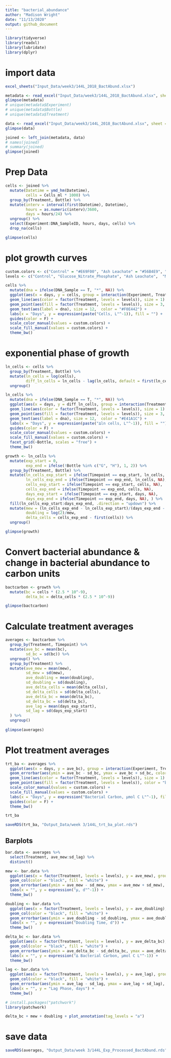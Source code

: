 ```yaml
---
title: "bacterial_abundance"
author: "Madison Wright"
date: "11/13/2020"
output: github_document
---
```


```r
library(tidyverse)
library(readxl)
library(lubridate)
library(dplyr)
```

# import data

```r
excel_sheets("Input_Data/week3/144L_2018_BactAbund.xlsx")

metadata <- read_excel("Input_Data/week3/144L_2018_BactAbund.xlsx", sheet = "Metadata")
glimpse(metadata)
# unique(metadata$Experiment)
# unique(metadata$Bottle)
# unique(metadata$Treatment)

data <- read_excel("Input_Data/week3/144L_2018_BactAbund.xlsx", sheet = "Data")
glimpse(data)

joined <- left_join(metadata, data)
# names(joined)
# summary(joined)
glimpse(joined)
```

# Prep Data
```r
cells <- joined %>% 
  mutate(Datetime = ymd_hm(Datetime),
         cells = Cells_ml * 1000) %>%
  group_by(Treatment, Bottle) %>% 
  mutate(interv = interval(first(Datetime), Datetime),
         hours = as.numeric(interv)/3600,
         days = hours/24) %>% 
  ungroup() %>% 
  select(Experiment:DNA_SampleID, hours, days, cells) %>% 
  drop_na(cells)

glimpse(cells)
```

# plot growth curves 
```r
custom.colors <- c("Control" = "#E69F00", "Ash Leachate" = "#56B4E9", "Glucose_Nitrate_Phosphate" = "#009E73", "Mud Leachate" = "#CC79A7")
levels <- c("Control", "Glucose_Nitrate_Phosphate", "Ash Leachate",  "Mud Leachate")

cells %>% 
  mutate(dna = ifelse(DNA_Sample == T, "*", NA)) %>% 
  ggplot(aes(x = days, y = cells, group = interaction(Experiment, Treatment, Bottle))) +
  geom_line(aes(color = factor(Treatment, levels = levels)), size = 1) +
  geom_point(aes(fill = factor(Treatment, levels = levels)), size = 3, color = "black", shape = 21) +
  geom_text(aes(label = dna), size = 12,  color = "#F0E442") +
  labs(x = "Days", y = expression(paste("Cells, L"^-1)), fill = "") +
  guides(color = F) +
  scale_color_manual(values = custom.colors) +
  scale_fill_manual(values = custom.colors) +
  theme_bw()
```

# exponential phase of growth 
```r
ln_cells <- cells %>%
  group_by(Treatment, Bottle) %>% 
  mutate(ln_cells = log(cells),
         diff_ln_cells = ln_cells - lag(ln_cells, default = first(ln_cells))) %>% 
  ungroup()
```
```r
ln_cells %>% 
  mutate(dna = ifelse(DNA_Sample == T, "*", NA)) %>% 
  ggplot(aes(x = days, y = diff_ln_cells, group = interaction(Treatment, Bottle))) +
  geom_line(aes(color = factor(Treatment, levels = levels)), size = 1) +
  geom_point(aes(fill = factor(Treatment, levels = levels)), size = 3, color = "black", shape = 21) +
  geom_text(aes(label = dna), size = 12,  color = "#E41A1C") +
  labs(x = "Days", y = expression(paste("∆ln cells, L"^-1)), fill = "") +
  guides(color = F) +
  scale_color_manual(values = custom.colors) +
  scale_fill_manual(values = custom.colors) +
  facet_grid(~Bottle, scales = "free") +
  theme_bw() 
```

```r
growth <- ln_cells %>% 
  mutate(exp_start = 0,
         exp_end = ifelse(!Bottle %in% c("G", "H"), 1, 2)) %>% 
  group_by(Treatment, Bottle) %>% 
  mutate(ln_cells_exp_start = ifelse(Timepoint == exp_start, ln_cells, NA), 
         ln_cells_exp_end = ifelse(Timepoint == exp_end, ln_cells, NA), 
         cells_exp_start = ifelse(Timepoint == exp_start, cells, NA), 
         cells_exp_end = ifelse(Timepoint == exp_end, cells, NA), 
         days_exp_start = ifelse(Timepoint == exp_start, days, NA), 
         days_exp_end = ifelse(Timepoint == exp_end, days, NA), ) %>% 
  fill(ln_cells_exp_start:days_exp_end, .direction = "updown") %>% 
  mutate(mew = (ln_cells_exp_end - ln_cells_exp_start)/(days_exp_end - days_exp_start), 
         doubling = log(2)/mew,
         delta_cells = cells_exp_end - first(cells)) %>% 
  ungroup()

glimpse(growth)
```

# Convert bacterial abundance & change in bacterial abundance to carbon units
```r
bactcarbon <- growth %>% 
  mutate(bc = cells * (2.5 * 10^-9), 
         delta_bc = delta_cells * (2.5 * 10^-9))

glimpse(bactcarbon)
```

# Calculate treatment averages
```r
averages <- bactcarbon %>%
  group_by(Treatment, Timepoint) %>% 
  mutate(ave_bc = mean(bc),
         sd_bc = sd(bc)) %>% 
  ungroup() %>% 
  group_by(Treatment) %>% 
  mutate(ave_mew = mean(mew),
         sd_mew = sd(mew),
         ave_doubling = mean(doubling),
         sd_doubling = sd(doubling),
         ave_delta_cells = mean(delta_cells),
         sd_delta_cells = sd(delta_cells),
         ave_delta_bc = mean(delta_bc),
         sd_delta_bc = sd(delta_bc),
         ave_lag = mean(days_exp_start),
         sd_lag = sd(days_exp_start)
  ) %>% 
  ungroup()
  
glimpse(averages)  
```

# Plot treatment averages
```r
trt_ba <- averages %>% 
  ggplot(aes(x = days, y = ave_bc), group = interaction(Experiment, Treatment)) +
  geom_errorbar(aes(ymin = ave_bc - sd_bc, ymax = ave_bc + sd_bc, color = factor(Treatment, levels = levels)), width = 0.1) +
  geom_line(aes(color = factor(Treatment, levels = levels)), size = 1) +
  geom_point(aes(fill = factor(Treatment, levels = levels)), color = "black", shape = 21, size = 3) +
  scale_color_manual(values = custom.colors) +
  scale_fill_manual(values = custom.colors) +
  labs(x = "Days", y = expression("Bacterial Carbon, µmol C L"^-1), fill = "", color = "") +
  guides(color = F) +
  theme_bw()

trt_ba

saveRDS(trt_ba, "Output_Data/week 3/144L_trt_ba_plot.rds")
```

## Barplots
```r
bar.data <- averages %>% 
  select(Treatment, ave_mew:sd_lag) %>% 
  distinct()
```

```r
mew <- bar.data %>% 
  ggplot(aes(x = factor(Treatment, levels = levels), y = ave_mew), group = interaction(Location, Treatment)) +
  geom_col(color = "black", fill = "white") +
  geom_errorbar(aes(ymin = ave_mew - sd_mew, ymax = ave_mew + sd_mew), width = 0.1) +
  labs(x = "", y = expression("µ, d"^-1)) +
  theme_bw()
```

```r
doubling <- bar.data %>% 
  ggplot(aes(x = factor(Treatment, levels = levels), y = ave_doubling), group = interaction(Location, Treatment)) +
  geom_col(color = "black", fill = "white") +
  geom_errorbar(aes(ymin = ave_doubling - sd_doubling, ymax = ave_doubling + sd_doubling), width = 0.1) +
  labs(x = "", y = expression("Doubling Time, d")) +
  theme_bw()
```

```r
delta_bc <- bar.data %>% 
  ggplot(aes(x = factor(Treatment, levels = levels), y = ave_delta_bc), group = interaction(Location, Treatment)) +
  geom_col(color = "black", fill = "white") +
  geom_errorbar(aes(ymin = ave_delta_bc - sd_delta_bc, ymax = ave_delta_bc + sd_delta_bc), width = 0.1) +
  labs(x = "", y = expression("∆ Bacterial Carbon, µmol C L"^-1)) +
  theme_bw()
```

```r
lag <- bar.data %>% 
  ggplot(aes(x = factor(Treatment, levels = levels), y = ave_lag), group = interaction(Location, Treatment)) +
  geom_col(color = "black", fill = "white") +
  geom_errorbar(aes(ymin = ave_lag - sd_lag, ymax = ave_lag + sd_lag), width = 0.1) +
  labs(x = "", y = "Lag Phase, days") +
  theme_bw()
```

```r
# install.packages("patchwork")
library(patchwork)
```

```r
delta_bc + mew + doubling + plot_annotation(tag_levels = "a")
```

# save data
```r
saveRDS(averages, "Output_Data/week 3/144L_Exp_Processed_BactAbund.rds")
```









